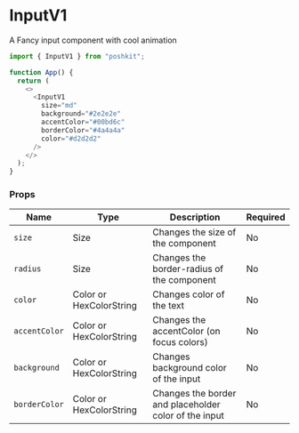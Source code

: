 <!-- Custom-MDX-Documentation.mdx -->

# InputV1

A Fancy input component with cool animation

```js
import { InputV1 } from "poshkit";

function App() {
  return (
    <>
      <InputV1
        size="md"
        background="#2e2e2e"
        accentColor="#00bd6c"
        borderColor="#4a4a4a"
        color="#d2d2d2"
      />
    </>
  );
}
```

### Props

| Name          | Type                    | Description                                           | Required |
| ------------- | ----------------------- | ----------------------------------------------------- | -------- |
| `size`        | Size                    | Changes the size of the component                     | No       |
| `radius`      | Size                    | Changes the border-radius of the component            | No       |
| `color`       | Color or HexColorString | Changes color of the text                             | No       |
| `accentColor` | Color or HexColorString | Changes the accentColor (on focus colors)             | No       |
| `background`  | Color or HexColorString | Changes background color of the input                 | No       |
| `borderColor` | Color or HexColorString | Changes the border and placeholder color of the input | No       |
